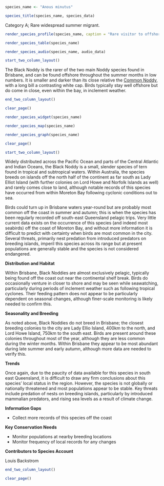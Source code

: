 ```r
species_name <- "Anous minutus"
```

```r
species_title(species_name, species_data)
```

Category A; Rare widespread summer migrant.

```r
render_species_profile(species_name, caption = "Rare visitor to offshore waters during the summer months from the north, may be more common than current information suggests. Not of any conservation concern at present.")
```

```r
render_species_table(species_name)
```

```r
render_species_audio(species_name, audio_data)
```

```r
start_two_column_layout()
```

The Black Noddy is the rarer of the two main Noddy species found in Brisbane, and can be found offshore throughout the summer months in low numbers. It is smaller and darker than its close relative the [Common Noddy](#common-noddy-anous-stolidus), with a long bill a contrasting white cap. Birds typically stay well offshore but do come in close, even within the bay, in inclement weather.

```r
end_two_column_layout()
```

```r
clear_page()
```

```r
render_species_widget(species_name)
```

```r
render_species_map(species_name)
```

```r
render_species_graph(species_name)
```

```r
clear_page()
```

```r
start_two_column_layout()
```

Widely distributed across the Pacific Ocean and parts of the Central Atlantic and Indian Oceans, the Black Noddy is a small, slender species of tern found in tropical and subtropical waters. Within Australia, the species breeds on islands off the north half of the continent as far south as Lady Elliot Island (with further colonies on Lord Howe and Norfolk Islands as well) and rarely comes close to land, although notable records of this species have occurred from within Moreton Bay following cyclonic conditions out to sea.

Birds could turn up in Brisbane waters year-round but are probably most common off the coast in summer and autumn; this is when the species has been regularly recorded off south-east Queensland pelagic trips. Very little current data exists on the occurrence of this species (and indeed most seabirds) off the coast of Moreton Bay, and without more information it is difficult to predict with certainty when birds are most common in the city. Several threats, primarily nest predation from introduced predators on breeding islands, imperil this species across its range but at present populations are generally stable and the species is not considered endangered.

**Distribution and Habitat**

Within Brisbane, Black Noddies are almost exclusively pelagic, typically being found off the coast out near the continental shelf break. Birds do occasionally venture in closer to shore and may be seen while seawatching, particularly during periods of inclement weather such as following tropical cyclones. Their feeding pattern does not appear to be particularly dependent on seasonal changes, although finer-scale monitoring is likely needed to confirm this.

**Seasonality and Breeding**

As noted above, Black Noddies do not breed in Brisbane; the closest breeding colonies to the city are Lady Ellio Island, 400km to the north, and Lord Howe Island, 750km to the south east. Birds are present around these colonies throughout most of the year, although they are less common during the winter months. Within Brisbane they appear to be most abundant during late summer and early autumn, although more data are needed to verify this.

**Trends**

Once again, due to the paucity of data available for this species in south east Queensland, it is difficult to draw any firm conclusions about this species' local status in the region. However, the species is not globally or nationally threatened and most populations appear to be stable. Key threats include predation of nests on breeding islands, particularly by introduced mammalian predators, and rising sea levels as a result of climate change.

**Information Gaps**

- Collect more records of this species off the coast

**Key Conservation Needs**

- Monitor populations at nearby breeding locations
- Monitor frequency of local records for any changes

**Contributors to Species Account**

Louis Backstrom

```r
end_two_column_layout()
```

```r
clear_page()
```
